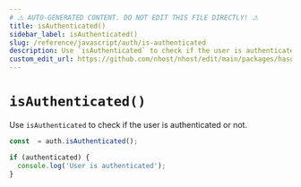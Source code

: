 ```yaml
---
# ⚠️ AUTO-GENERATED CONTENT. DO NOT EDIT THIS FILE DIRECTLY! ⚠️
title: isAuthenticated()
sidebar_label: isAuthenticated()
slug: /reference/javascript/auth/is-authenticated
description: Use `isAuthenticated` to check if the user is authenticated or not.
custom_edit_url: https://github.com/nhost/nhost/edit/main/packages/hasura-auth-js/src/hasura-auth-client.ts#L584
---
```


# `isAuthenticated()`

Use `isAuthenticated` to check if the user is authenticated or not.

```ts
const  = auth.isAuthenticated();

if (authenticated) {
  console.log('User is authenticated');
}
```
